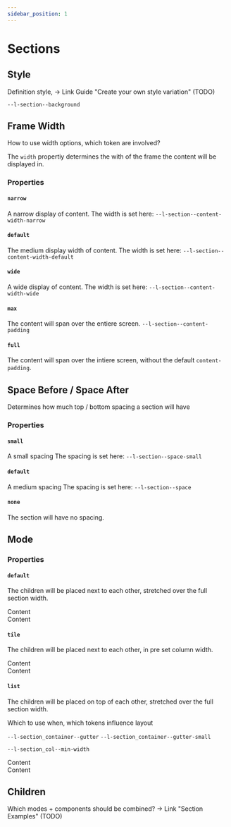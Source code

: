 ```yaml
---
sidebar_position: 1
---
```



# Sections

## Style

Definition style, -> Link Guide "Create your own style variation" (TODO)

`--l-section--background`

## Frame Width

How to use width options, which token are involved?

The `width` propertiy determines the with of the frame the content will be displayed in.

### Properties

#### `narrow`

A narrow display of content.
The width is set here:
`--l-section--content-width-narrow`

#### `default`

The medium display width of content.
The width is set here:
`--l-section--content-width-default`

#### `wide`

A wide display of content.
The width is set here:
`--l-section--content-width-wide`

#### `max`

The content will span over the entiere screen.
`--l-section--content-padding`

#### `full`

The content will span over the intiere screen, without the default `content-padding`.

## Space Before / Space After

Determines how much top / bottom spacing a section will have

### Properties

#### `small`

A small spacing
The spacing is set here:
`--l-section--space-small`

#### `default`

A medium spacing
The spacing is set here:
`--l-section--space`

#### `none`

The section will have no spacing.

## Mode

### Properties

#### `default`

The children will be placed next to each other, stretched over the full section width.

<Section
  ks-theme="section-preview"
  spaceBefore="small"
  spaceAfter="small"
  width="full"
>
  <div className="section-preview--child">Content</div>
  <div className="section-preview--child">Content</div>
</Section>

#### `tile`

The children will be placed next to each other, in pre set column width.

<Section
  ks-theme="section-preview"
  spaceBefore="small"
  spaceAfter="small"
  mode="tile"
  width="full"
>
  <div className="section-preview--child">Content</div>
  <div className="section-preview--child">Content</div>
</Section>

#### `list`

The children will be placed on top of each other, stretched over the full section width.

Which to use when, which tokens influence layout

`--l-section_container--gutter`
`--l-section_container--gutter-small`

`--l-section_col--min-width`

<Section
  ks-theme="section-preview"
  spaceBefore="small"
  spaceAfter="small"
  mode="list"
  width="full"
>
  <div className="section-preview--child">Content</div>
  <div className="section-preview--child">Content</div>
</Section>

## Children

Which modes + components should be combined? -> Link "Section Examples" (TODO)
